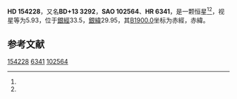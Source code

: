 {{Starbox begin
| name = HD 154228
}}
{{Starbox observe
| epoch = [[J2000.0|J2000.0]]
| constell = {{星座名待查}}<ref name=SIMBAD>{{cite web
 | url=http://simbad.u-strasbg.fr/simbad/sim-id?Ident=HR+6341
 | title =Pulsating variable Star
 | publisher=Centre de Données astronomiques de Strasbourg
 | work=SIMBAD
 | accessdate=2012-07-13}}</ref><ref name=DATA>{{cite web
 | url=http://vizier.u-strasbg.fr/viz-bin/VizieR-5?-out.add=.&-source=5050&-corr=PK=HR&-out.max=9999&HR=6341
 | title=VizieR Detailed Page
 | accessdate=2012-07-13
 | archive-date=2016-03-04
 | archive-url=https://web.archive.org/web/20160304233458/http://vizier.u-strasbg.fr/viz-bin/VizieR-5?-out.add=.&-source=5050&-corr=PK=HR&-out.max=9999&HR=6341
 | dead-url=no
 }}</ref>
| 星官 = 
| ra = {{RA|17|3|39.3}}<ref name=SIMBAD /><ref name=DATA />
| dec = {{DEC|+13|36|19}}<ref name=SIMBAD /><ref name=DATA />
| appmag_v = 5.93<ref name=SIMBAD /><ref name=DATA />
}}
{{Starbox character
| class = A1V<ref name=SIMBAD /><ref name=DATA />
| b-v = 0<ref name=SIMBAD /><ref name=DATA />
| u-b = -0.04<ref name=SIMBAD /><ref name=DATA />
| r-i = <ref name=SIMBAD /><ref name=DATA />
| variable = 
}}
{{Starbox astrometry
| radial_v = -0.04
| prop_mo_ra = -32
| parallax = 
| p_error = 
}}
{{Starbox catalog
| names =BD+13 3292，[[SAO星表|SAO]] 102564，[[HD星表|HD]] 154228，[[HR星表|HR]] 6341}}
{{Starbox reference |Simbad=HR+6341}}
{{Starbox end}}

'''HD 154228'''，又名'''BD+13 3292'''，'''SAO 102564'''、'''HR 6341'''，是一颗恒星<ref name=SIMBAD /><ref name=DATA />，视星等为5.93，位于[[銀道座標系|銀經]]33.5，[[銀道座標系|銀緯]]29.95，其[[B1900.0|B1900.0]]坐标为赤經{{RA|16|59|3.5}}，赤緯{{DEC|+13|29.95|50}}。

== 参考文献 ==
{{reflist}}

{{star-stub}}

[[Category:HD和HDE天體|154228]]
[[Category:HR天體|6341]]
[[Category:SAO天體|102564]]